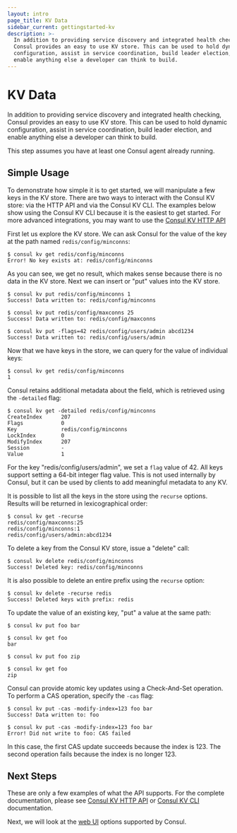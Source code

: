```yaml
---
layout: intro
page_title: KV Data
sidebar_current: gettingstarted-kv
description: >-
  In addition to providing service discovery and integrated health checking,
  Consul provides an easy to use KV store. This can be used to hold dynamic
  configuration, assist in service coordination, build leader election, and
  enable anything else a developer can think to build.
---
```


# KV Data

In addition to providing service discovery and integrated health checking,
Consul provides an easy to use KV store. This can be used to hold
dynamic configuration, assist in service coordination, build leader election,
and enable anything else a developer can think to build.

This step assumes you have at least one Consul agent already running.

## Simple Usage

To demonstrate how simple it is to get started, we will manipulate a few keys in
the KV store. There are two ways to interact with the Consul KV store: via the
HTTP API and via the Consul KV CLI. The examples below show using the Consul KV
CLI because it is the easiest to get started. For more advanced integrations,
you may want to use the [Consul KV HTTP API][kv-api]

First let us explore the KV store. We can ask Consul for the value of the key at
the path named `redis/config/minconns`:

```shell
$ consul kv get redis/config/minconns
Error! No key exists at: redis/config/minconns
```

As you can see, we get no result, which makes sense because there is no data in
the KV store. Next we can insert or "put" values into the KV store.

```shell
$ consul kv put redis/config/minconns 1
Success! Data written to: redis/config/minconns

$ consul kv put redis/config/maxconns 25
Success! Data written to: redis/config/maxconns

$ consul kv put -flags=42 redis/config/users/admin abcd1234
Success! Data written to: redis/config/users/admin
```

Now that we have keys in the store, we can query for the value of individual
keys:

```shell
$ consul kv get redis/config/minconns
1
```

Consul retains additional metadata about the field, which is retrieved using the
`-detailed` flag:

```shell
$ consul kv get -detailed redis/config/minconns
CreateIndex      207
Flags            0
Key              redis/config/minconns
LockIndex        0
ModifyIndex      207
Session          -
Value            1
```

For the key "redis/config/users/admin", we set a `flag` value of 42. All keys
support setting a 64-bit integer flag value. This is not used internally by
Consul, but it can be used by clients to add meaningful metadata to any KV.

It is possible to list all the keys in the store using the `recurse` options.
Results will be returned in lexicographical order:

```shell
$ consul kv get -recurse
redis/config/maxconns:25
redis/config/minconns:1
redis/config/users/admin:abcd1234
```

To delete a key from the Consul KV store, issue a "delete" call:

```shell
$ consul kv delete redis/config/minconns
Success! Deleted key: redis/config/minconns
```

It is also possible to delete an entire prefix using the `recurse` option:

```shell
$ consul kv delete -recurse redis
Success! Deleted keys with prefix: redis
```

To update the value of an existing key, "put" a value at the same path:

```shell
$ consul kv put foo bar

$ consul kv get foo
bar

$ consul kv put foo zip

$ consul kv get foo
zip
```

Consul can provide atomic key updates using a Check-And-Set operation. To perform a CAS operation, specify the `-cas` flag:

```shell
$ consul kv put -cas -modify-index=123 foo bar
Success! Data written to: foo

$ consul kv put -cas -modify-index=123 foo bar
Error! Did not write to foo: CAS failed
```

In this case, the first CAS update succeeds because the index is 123. The second
operation fails because the index is no longer 123.

## Next Steps

These are only a few examples of what the API supports. For the complete
documentation, please see [Consul KV HTTP API][kv-api] or
[Consul KV CLI][kv-cli] documentation.

Next, we will look at the [web UI](/intro/getting-started/ui) options supported by Consul.

[kv-api]: /api/kv
[kv-cli]: /docs/commands/kv
